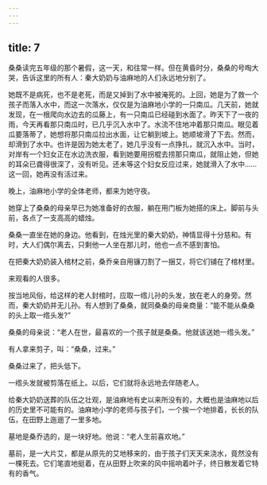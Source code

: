 ```yaml
---
---
---
```

title: 7
---



桑桑读完五年级的那个暑假，这一天，和往常一样。但在黄昏时分，桑桑的号啕大哭，告诉这里的所有人：秦大奶奶与油麻地的人们永远地分别了。

她既不是病死，也不是老死，而是又掉到了水中被淹死的。上回，她是为了救一个孩子而落入水中，而这一次落水，仅仅是为油麻地小学的一只南瓜。几天前，她就发现，在一根爬向水边去的瓜藤上，有一只南瓜已经碰到水面了。昨天下了一夜的雨，今天再看那只南瓜时，已几乎沉入水中了。水流不住地冲着那只南瓜。眼见着瓜要落蒂了，她想将那只南瓜拉出水面，让它躺到坡上。她顺坡滑了下去。然而，却滑到了水中。也许是因为她太老了，她几乎没有一点挣扎，就沉入水中。当时，对岸有一个妇女正在水边洗衣服，看到她要用拐棍去捞那只南瓜，就阻止她，但她的耳朵已聋得很深了，没有听见。还未等这个妇女反应过来，她就滑入了水中……这一回，她再没有活过来。

晚上，油麻地小学的全体老师，都来为她守夜。

她穿上了桑桑的母亲早已为她准备好的衣服，躺在用门板为她搭的床上。脚前与头前，各点了一支高高的蜡烛。

桑桑一直坐在她的身边。他看到，在烛光里的秦大奶奶，神情显得十分慈和。有时，大人们偶尔离去，只剩他一人坐在那儿时，他也一点不感到害怕。

在把秦大奶奶装入棺材之前，桑乔亲自用镰刀割了一捆艾，将它们铺在了棺材里。

来观看的人很多。

按当地风俗，给这样的老人封棺时，应取一绺儿孙的头发，放在老人的身旁。然而，秦大奶奶并无儿孙。有人想到了桑桑，就同桑桑的母亲商量：“能不能从桑桑的头上取一绺头发?”

桑桑的母亲说：“老人在世，最喜欢的一个孩子就是桑桑。他就该送她一绺头发。”

有人拿来剪子，叫：“桑桑，过来。”

桑桑过来了，把头低下。

一绺头发就被剪落在纸上。以后，它们就将永远地去伴随老人。

给秦大奶奶送葬的队伍之壮观，是油麻地有史以来所没有的，大概也是油麻地以后的历史里不可能有的。油麻地小学的老师与孩子们，一个挨一个地排着，长长的队伍，在田野上迤逦了一里多地。

墓地是桑乔选的，是一块好地。他说：“老人生前喜欢地。”

墓前，是一大片艾，都是从原先的艾地移来的，由于孩子们天天来浇水，竟然没有一棵死去。它们笔直地挺着，在从田野上吹来的风中摇响着叶子，终日散发着它特有的香气。